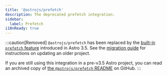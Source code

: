 ```yaml
---
title: '@astrojs/prefetch'
description: The deprecated prefetch integration.
sidebar:
  label: Prefetch
i18nReady: true
---
```


:::caution[Removed]
`@astrojs/prefetch` has been replaced by the [built-in `prefetch` feature](/en/guides/prefetch/) introduced in Astro 3.5. See the [migration guide](/en/guides/prefetch/#migrating-from-astrojsprefetch) for instructions on updating an older project.

If you are still using this integration in a pre-v3.5 Astro project, you can read an archived copy of [the `@astrojs/prefetch` README](https://github.com/withastro/astro/blob/c47478bbf6b21973419f25234c68efb59466b368/packages%2Fintegrations%2Fprefetch%2FREADME.md) on GitHub.
:::
